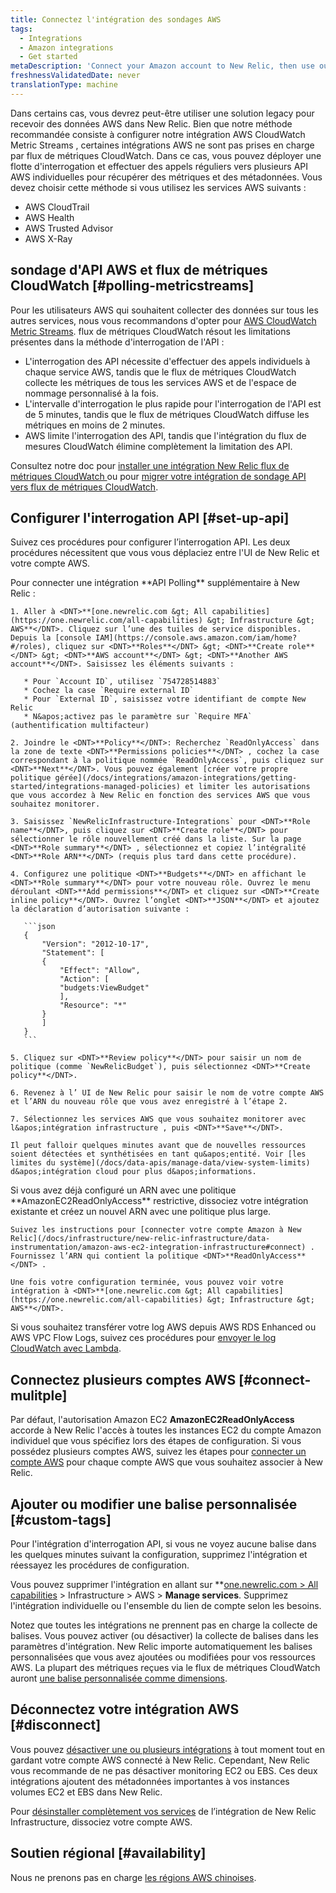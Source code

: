 ```yaml
---
title: Connectez l'intégration des sondages AWS
tags:
  - Integrations
  - Amazon integrations
  - Get started
metaDescription: 'Connect your Amazon account to New Relic, then use our infrastructure monitoring services with your AWS integrations.'
freshnessValidatedDate: never
translationType: machine
---
```


Dans certains cas, vous devrez peut-être utiliser une solution legacy pour recevoir des données AWS dans New Relic. Bien que notre méthode recommandée consiste à configurer notre intégration AWS CloudWatch Metric Streams , certaines intégrations AWS ne sont pas prises en charge par flux de métriques CloudWatch. Dans ce cas, vous pouvez déployer une flotte d&apos;interrogation et effectuer des appels réguliers vers plusieurs API AWS individuelles pour récupérer des métriques et des métadonnées. Vous devez choisir cette méthode si vous utilisez les services AWS suivants :

* AWS CloudTrail
* AWS Health
* AWS Trusted Advisor
* AWS X-Ray

## sondage d&apos;API AWS et flux de métriques CloudWatch [#polling-metricstreams]

Pour les utilisateurs AWS qui souhaitent collecter des données sur tous les autres services, nous vous recommandons d&apos;opter pour [AWS CloudWatch Metric Streams](https://docs.aws.amazon.com/AmazonCloudWatch/latest/monitoring/CloudWatch-Metric-Streams.html). flux de métriques CloudWatch résout les limitations présentes dans la méthode d&apos;interrogation de l&apos;API :

* L&apos;interrogation des API nécessite d&apos;effectuer des appels individuels à chaque service AWS, tandis que le flux de métriques CloudWatch collecte les métriques de tous les services AWS et de l&apos;espace de nommage personnalisé à la fois.
* L&apos;intervalle d&apos;interrogation le plus rapide pour l&apos;interrogation de l&apos;API est de 5 minutes, tandis que le flux de métriques CloudWatch diffuse les métriques en moins de 2 minutes.
* AWS limite l&apos;interrogation des API, tandis que l&apos;intégration du flux de mesures CloudWatch élimine complètement la limitation des API.

Consultez notre doc pour [installer une intégration New Relic flux de métriques CloudWatch ](/install/aws-cloudwatch)ou pour [migrer votre intégration de sondage API vers flux de métriques CloudWatch](/install/aws-cloudwatch/?task=migrate).

## Configurer l&apos;interrogation API [#set-up-api]

Suivez ces procédures pour configurer l’interrogation API. Les deux procédures nécessitent que vous vous déplaciez entre l&apos;UI de New Relic et votre compte AWS.

<CollapserGroup>
  <Collapser id="setup-individual" title="Connecter l'intégration AWS individuelle à New Relic">
    Pour connecter une intégration <DNT>**API Polling**</DNT> supplémentaire à New Relic :

    1. Aller à <DNT>**[one.newrelic.com &gt; All capabilities](https://one.newrelic.com/all-capabilities) &gt; Infrastructure &gt; AWS**</DNT>. Cliquez sur l’une des tuiles de service disponibles. Depuis la [console IAM](https://console.aws.amazon.com/iam/home?#/roles), cliquez sur <DNT>**Roles**</DNT> &gt; <DNT>**Create role**</DNT> &gt; <DNT>**AWS account**</DNT> &gt; <DNT>**Another AWS account**</DNT>. Saisissez les éléments suivants :

       * Pour `Account ID`, utilisez `754728514883`
       * Cochez la case `Require external ID`
       * Pour `External ID`, saisissez votre identifiant de compte New Relic
       * N&apos;activez pas le paramètre sur `Require MFA` (authentification multifacteur)

    2. Joindre le <DNT>**Policy**</DNT>: Recherchez `ReadOnlyAccess` dans la zone de texte <DNT>**Permissions policies**</DNT> , cochez la case correspondant à la politique nommée `ReadOnlyAccess`, puis cliquez sur <DNT>**Next**</DNT>. Vous pouvez également [créer votre propre politique gérée](/docs/integrations/amazon-integrations/getting-started/integrations-managed-policies) et limiter les autorisations que vous accordez à New Relic en fonction des services AWS que vous souhaitez monitorer.

    3. Saisissez `NewRelicInfrastructure-Integrations` pour <DNT>**Role name**</DNT>, puis cliquez sur <DNT>**Create role**</DNT> pour sélectionner le rôle nouvellement créé dans la liste. Sur la page <DNT>**Role summary**</DNT> , sélectionnez et copiez l’intégralité <DNT>**Role ARN**</DNT> (requis plus tard dans cette procédure).

    4. Configurez une politique <DNT>**Budgets**</DNT> en affichant le <DNT>**Role summary**</DNT> pour votre nouveau rôle. Ouvrez le menu déroulant <DNT>**Add permissions**</DNT> et cliquez sur <DNT>**Create inline policy**</DNT>. Ouvrez l’onglet <DNT>**JSON**</DNT> et ajoutez la déclaration d’autorisation suivante :

       ```json
       {
           "Version": "2012-10-17",
           "Statement": [
           {
               "Effect": "Allow",
               "Action": [
               "budgets:ViewBudget"
               ],
               "Resource": "*"
           }
           ]
       }
       ```

    5. Cliquez sur <DNT>**Review policy**</DNT> pour saisir un nom de politique (comme `NewRelicBudget`), puis sélectionnez <DNT>**Create policy**</DNT>.

    6. Revenez à l’ UI de New Relic pour saisir le nom de votre compte AWS et l’ARN du nouveau rôle que vous avez enregistré à l’étape 2.

    7. Sélectionnez les services AWS que vous souhaitez monitorer avec l&apos;intégration infrastructure , puis <DNT>**Save**</DNT>.

    Il peut falloir quelques minutes avant que de nouvelles ressources soient détectées et synthétisées en tant qu&apos;entité. Voir [les limites du système](/docs/data-apis/manage-data/view-system-limits) d&apos;intégration cloud pour plus d&apos;informations.
  </Collapser>

  <Collapser id="setup-multiple" title="Connecter plusieurs intégrations AWS à New Relic">
    Si vous avez déjà configuré un ARN avec une politique <DNT>**AmazonEC2ReadOnlyAccess**</DNT> restrictive, dissociez votre intégration existante et créez un nouvel ARN avec une politique plus large.

    Suivez les instructions pour [connecter votre compte Amazon à New Relic](/docs/infrastructure/new-relic-infrastructure/data-instrumentation/amazon-aws-ec2-integration-infrastructure#connect) . Fournissez l’ARN qui contient la politique <DNT>**ReadOnlyAccess**</DNT> .

    Une fois votre configuration terminée, vous pouvez voir votre intégration à <DNT>**[one.newrelic.com &gt; All capabilities](https://one.newrelic.com/all-capabilities) &gt; Infrastructure &gt; AWS**</DNT>.
  </Collapser>
</CollapserGroup>

Si vous souhaitez transférer votre log AWS depuis AWS RDS Enhanced ou AWS VPC Flow Logs, suivez ces procédures pour [envoyer le log CloudWatch avec Lambda](/docs/logs/forward-logs/aws-lambda-sending-cloudwatch-logs).

## Connectez plusieurs comptes AWS [#connect-mulitple]

Par défaut, l&apos;autorisation Amazon EC2 <DNT>**AmazonEC2ReadOnlyAccess**</DNT> accorde à New Relic l&apos;accès à toutes les instances EC2 du compte Amazon individuel que vous spécifiez lors des étapes de configuration. Si vous possédez plusieurs comptes AWS, suivez les étapes pour [connecter un compte AWS](#setup-individual) pour chaque compte AWS que vous souhaitez associer à New Relic.

## Ajouter ou modifier une balise personnalisée [#custom-tags]

Pour l&apos;intégration d&apos;interrogation API, si vous ne voyez aucune balise dans les quelques minutes suivant la configuration, supprimez l&apos;intégration et réessayez les procédures de configuration.

Vous pouvez supprimer l&apos;intégration en allant sur <DNT>\*\*[one.newrelic.com &gt; All capabilities](https://one.newrelic.com/all-capabilities) &gt; Infrastructure &gt; AWS &gt; **Manage services**</DNT>. Supprimez l&apos;intégration individuelle ou l&apos;ensemble du lien de compte selon les besoins.

Notez que toutes les intégrations ne prennent pas en charge la collecte de balises. Vous pouvez activer (ou désactiver) la collecte de balises dans les paramètres d&apos;intégration. New Relic importe automatiquement les balises personnalisées que vous avez ajoutées ou modifiées pour vos ressources AWS. La plupart des métriques reçues via le flux de métriques CloudWatch auront [une balise personnalisée comme dimensions](/docs/integrations/amazon-integrations/aws-integrations-list/aws-metric-stream/#tags-collection).

## Déconnectez votre intégration AWS [#disconnect]

Vous pouvez [désactiver une ou plusieurs intégrations](/docs/infrastructure/install-infrastructure-agent/update-or-uninstall/uninstall-infrastructure-integrations/#uninstall-aws) à tout moment tout en gardant votre compte AWS connecté à New Relic. Cependant, New Relic vous recommande de ne pas désactiver monitoring EC2 ou EBS. Ces deux intégrations ajoutent des métadonnées importantes à vos instances volumes EC2 et EBS dans New Relic.

Pour [désinstaller complètement vos services](/docs/infrastructure/new-relic-infrastructure/installation/uninstall-infrastructure-agent#unlink-aws) de l’intégration de New Relic Infrastructure, dissociez votre compte AWS.

## Soutien régional [#availability]

Nous ne prenons pas en charge [les régions AWS chinoises](/docs/integrations/amazon-integrations/troubleshooting/invalid-principal-error-unsupported-aws-regions).